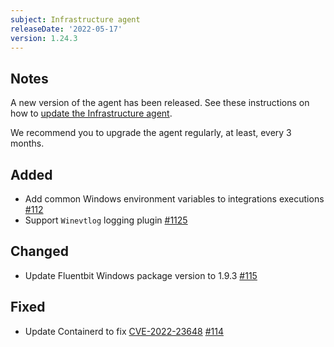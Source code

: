 ```yaml
---
subject: Infrastructure agent
releaseDate: '2022-05-17'
version: 1.24.3
---
```


## Notes

A new version of the agent has been released. See these instructions on how to [update the Infrastructure agent](https://docs.newrelic.com/docs/infrastructure/install-configure-manage-infrastructure/update-or-uninstall/update-infrastructure-agent).

We recommend you to upgrade the agent regularly, at least, every 3 months.

## Added

* Add common Windows environment variables to integrations executions [#112](https://github.com/newrelic/infrastructure-agent/pull/112)
* Support `Winevtlog` logging plugin [#1125](https://github.com/newrelic/infrastructure-agent/pull/1125)

## Changed

* Update Fluentbit Windows package version to 1.9.3 [#115](https://github.com/newrelic/infrastructure-agent/pull/115)

## Fixed

* Update Containerd to fix [CVE-2022-23648](https://github.com/advisories/GHSA-crp2-qrr5-8pq7) [#114](https://github.com/newrelic/infrastructure-agent/pull/114)
